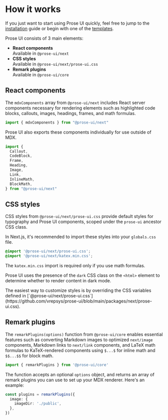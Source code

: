# How it works

If you just want to start using Prose UI quickly, feel free to jump to the [installation](/docs/installation) guide or begin with one of the [templates](/templates).

Prose UI consists of 3 main elements:
- **React components**\
Available in `@prose-ui/next`
- **CSS styles**\
Available in `@prose-ui/next/prose-ui.css`
- **Remark plugins**\
Available in `@prose-ui/core`

## React components

The `mdxComponents` array from `@prose-ui/next` includes React server components necessary for rendering elements such as highlighted code blocks, callouts, images, headings, frames, and math formulas.

```js
import { mdxComponents } from "@prose-ui/next"
```

Prose UI also exports these components individually for use outside of MDX.

```js
import {
  Callout,
  CodeBlock,
  Frame,
  Heading,
  Image,
  Link,
  InlineMath,
  BlockMath,
} from "@prose-ui/next"
```

## CSS styles

CSS styles from `@prose-ui/next/prose-ui.css` provide default styles for typography and Prose UI components, scoped under the `prose-ui` ancestor CSS class.

In Next.js, it's recommended to import these styles into your `globals.css` file.

```css title="globals.css"
@import '@prose-ui/next/prose-ui.css';
@import '@prose-ui/next/katex.min.css';
```

The `katex.min.css` import is required only if you use math formulas.

Prose UI uses the presence of the `dark` CSS class on the `<html>` element to determine whether to render content in dark mode.

<Callout variant="tip" title="Customize styles">
The easiest way to customize styles is by overriding the CSS variables defined in [`@prose-ui/next/prose-ui.css`](https://github.com/vrepsys/prose-ui/blob/main/packages/next/prose-ui.css).
</Callout>

## Remark plugins

The `remarkPlugins(options)` function from `@prose-ui/core` enables essential 
features such as converting Markdown images to optimized `next/image` components, 
Markdown links to `next/link` components, and LaTeX math formulas to KaTeX-rendered 
components using `$...$` for inline math and `$$...$$` for block math.

```typescript
import { remarkPlugins } from '@prose-ui/core'
```

The function accepts an optional `options` object, and returns an array of remark plugins you can use to set up your MDX renderer.
Here's an example:

```typescript
const plugins = remarkPlugins({
  image: {
    imageDir: './public',
  },
})
```
